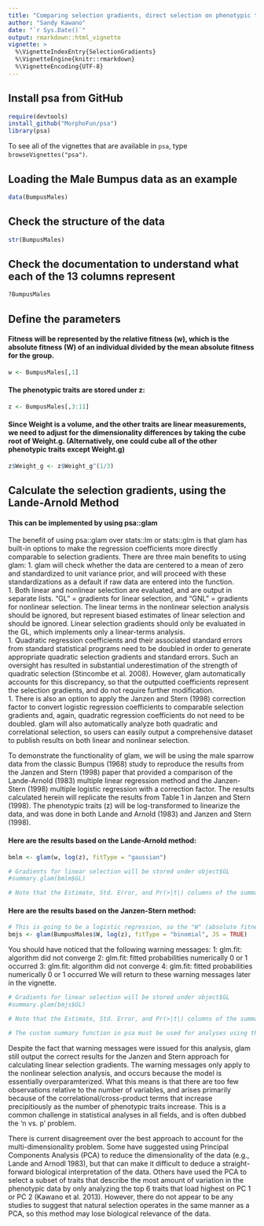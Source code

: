 ```yaml
---
title: "Comparing selection gradients, direct selection on phenotypic traits"
author: "Sandy Kawano"
date: "`r Sys.Date()`"
output: rmarkdown::html_vignette
vignette: >
  %\VignetteIndexEntry{SelectionGradients}
  %\VignetteEngine{knitr::rmarkdown}
  %\VignetteEncoding{UTF-8}
---
```


## Install psa from GitHub
```r
require(devtools)
install_github("MorphoFun/psa")
library(psa)
```

To see all of the vignettes that are available in `psa`, type `browseVignettes("psa")`. 

## Loading the Male Bumpus data as an example
```r
data(BumpusMales)
```

## Check the structure of the data
```r
str(BumpusMales)
```

## Check the documentation to understand what each of the 13 columns represent 
```r
?BumpusMales
```

## Define the parameters
#### Fitness will be represented by the relative fitness (w), which is the absolute fitness (W) of an individual divided by the mean absolute fitness for the group.
```r
w <- BumpusMales[,1]
```

#### The phenotypic traits are stored under z:
```r
z <- BumpusMales[,3:11]
```

#### Since Weight is a volume, and the other traits are linear measurements, we need to adjust for the dimensionality differences by taking the cube root of Weight.g. (Alternatively, one could cube all of the other phenotypic traits except Weight.g)
```r
z$Weight_g <- z$Weight_g^(1/3)
```

## Calculate the selection gradients, using the Lande-Arnold Method
#### This can be implemented by using psa::glam
The benefit of using psa::glam over stats::lm or stats::glm is that glam has built-in options to make the regression coefficients more directly comparable to selection gradients. There are three main benefits to using glam:
1. glam will check whether the data are centered to a mean of zero and standardized to unit variance prior, and will proceed with these standardizations as a default if raw data are entered into the function.   
1. Both linear and nonlinear selection are evaluated, and are output in separate lists. "GL" = gradients for linear selection, and "GNL" = gradients for nonlinear selection. The linear terms in the nonlinear selection analysis should be ignored, but represent biased estimates of linear selection and should be ignored. Linear selection gradients should only be evaluated in the GL, which implements only a linear-terms analysis.    
1. Quadratic regression coefficients and their associated standard errors from standard statistical programs need to be doubled in order to generate appropriate quadratic selection gradients and standard errors. Such an oversight has resulted in substantial underestimation of the strength of quadratic selection (Stincombe et al. 2008). However, glam automatically accounts for this discrepancy, so that the outputted coefficients represent the selection gradients, and do not require further modification.    
1. There is also an option to apply the Janzen and Stern (1998) correction factor to convert logistic regression coefficients to comparable selection gradients and, again, quadratic regression coefficients do not need to be doubled. glam will also automatically analyze both quadratic and correlational selection, so users can easily output a comprehensive dataset to publish results on both linear and nonlinear selection.       

To demonstrate the functionality of glam, we will be using the male sparrow data from the classic Bumpus (1968) study to reproduce the results from the Janzen and Stern (1998) paper that provided a comparison of the Lande-Arnold (1983) multiple linear regression method and the Janzen-Stern (1998) multiple logistic regression with a correction factor. The results calculated herein will replicate the results from Table 1 in Janzen and Stern (1998). The phenotypic traits (z) will be log-transformed to linearize the data, and was done in both Lande and Arnold (1983) and Janzen and Stern (1998).

#### Here are the results based on the Lande-Arnold method:  
```r
bmlm <- glam(w, log(z), fitType = "gaussian")

# Gradients for linear selection will be stored under object$GL
#summary.glam(bmlm$GL)

# Note that the Estimate, Std. Error, and Pr(>|t|) columns of the summary output match the standardized beta (selection gradient), SE, and P columns of Table 1 in Janzen and Stern (1998) for the 'Linear regression analysis'.
```

#### Here are the results based on the Janzen-Stern method:
```r
# This is going to be a logistic regression, so the "W" (absolute fitness) column will be used for the fitness metric, the fitType will then be "binomial", and we're going to set JS = TRUE because we are performing the Janzen and Stern analysis.
bmjs <- glam(BumpusMales$W, log(z), fitType = "binomial", JS = TRUE)

```

You should have noticed that the following warning messages:
1: glm.fit: algorithm did not converge 
2: glm.fit: fitted probabilities numerically 0 or 1 occurred 
3: glm.fit: algorithm did not converge 
4: glm.fit: fitted probabilities numerically 0 or 1 occurred 
We will return to these warning messages later in the vignette. 

```r
# Gradients for linear selection will be stored under object$GL
#summary.glam(bmjs$GL)

# Note that the Estimate, Std. Error, and Pr(>|t|) columns of the summary output match the beta avggrad (selection gradient), SE, and P columns of Table 1 in Janzen and Stern (1998) for the 'Logistic regression analysis'.

# The custom summary function in psa must be used for analyses using the Janzen and Stern method because the base::summary function will not accurately calculate the t-value and, thus, p-values correctly given the transformed coefficients. This is because the Janzen and Stern method only affects the regression coefficients and their associated standard errors, but not the statistical testing. Yet, the summary function will calculate the p-value based on the t-value, which is calculated as a ratio of the regression coefficient to the standard error. 
```

Despite the fact that warning messages were issued for this analysis, glam still output the correct results for the Janzen and Stern approach for calculating linear selection gradients. The warning messages only apply to the nonlinear selection analysis, and occurs because the model is essentially overparamterized. What this means is that there are too few observations relative to the number of variables, and arises primarily because of the correlational/cross-product terms that increase precipitiously as the number of phenotypic traits increase. This is a common challenge in statistical analyses in all fields, and is often dubbed the 'n vs. p' problem.    

There is current disagreement over the best approach to account for the multi-dimensionality problem. Some have suggested using Principal Components Analysis (PCA) to reduce the dimensionality of the data (e.g., Lande and Arnodl 1983), but that can make it difficult to deduce a straight-forward biological interpretation of the data. Others have used the PCA to select a subset of traits that describe the most amount of variation in the phenotypic data by only analyzing the top 6 traits that load highest on PC 1 or PC 2 (Kawano et al. 2013). However, there do not appear to be any studies to suggest that natural selection operates in the same manner as a PCA, so this method may lose biological relevance of the data.  
